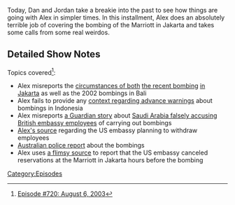 {{DEFAULTSORT:
    #_EPISODE_0720:August 6, 2003
}}{{Episode
    | title           = August 6, 2003
    | caption         = [https://knowledgefight.libsyn.com/720-august-6-2003 Listen to this episode on Libsyn]
    | episodeNumber   = 720
    | length          = 01:22:52
    | airDate         = September 2, 2022
    | coverageDate    = August 6, 2003
    | appearance      = [[Omar al-Faruq]], [[Jim Shepherd]]
    | previousEpisode = [[719: August 19, 2022]]
}}

{{Stub}}

Today, Dan and Jordan take a breakie into the past to see how things are going with Alex in simpler times.  In this installment, Alex does an absolutely terrible job of covering the bombing of the Marriott in Jakarta and takes some calls from some real weirdos.

==Detailed Show Notes==

Topics covered<ref>[https://knowledgefight.com/research/2022/9/1/episode-720-august-6-2003 Episode #720: August 6, 2003]</ref>:

*Alex misreports the [https://www.nytimes.com/2003/07/05/world/saudis-quietly-promote-strict-islam-in-indonesia.html circumstances of both] [https://web.archive.org/web/20060911122056/http://merln.ndu.edu/archive/icg/Terrorism5May06.pdf the recent bombing] [http://news.bbc.co.uk/2/hi/asia-pacific/3134179.stm in Jakarta] as well as the 2002 bombings in Bali
*Alex fails to provide any [https://web.archive.org/web/20090326213002/http://www.usindo.org/publications/reports/pdf/WarOnTerror.pdf context regarding advance warnings] about bombings in Indonesia
*Alex misreports [https://www.theguardian.com/world/2002/sep/07/saudiarabia.davidpallister a Guardian story] about [https://www.theguardian.com/uk/2004/feb/27/politics.saudiarabia Saudi Arabia falsely accusing] [https://abcnews.go.com/International/story?id=82105&page=1 British embassy employees] of carrying out bombings
*[http://www.asyura2.com/2002/war17/msg/297.html Alex's source] regarding the US embassy planning to withdraw employees
*[https://web.archive.org/web/20060618005353/http://afp.gov.au/international/operations/previous_operations/bali_bombings_2002 Australian police report] about the bombings
*Alex uses [https://web.archive.org/web/20040219033817/https://www.detik.com/peristiwa/2003/08/05/20030805-183447.shtml a flimsy source] to report that the US embassy canceled reservations at the Marriott in Jakarta hours before the bombing

[[Category:Episodes]]